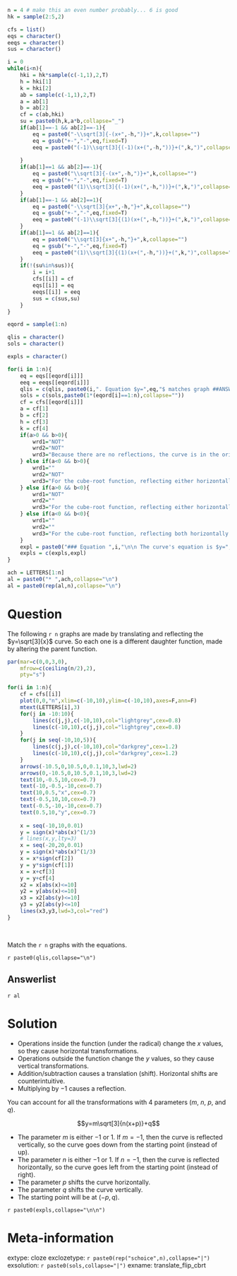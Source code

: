 ```r
n = 4 # make this an even number probably... 6 is good
hk = sample(2:5,2)

cfs = list()
eqs = character()
eeqs = character()
sus = character()

i = 0
while(i<n){
    hki = hk*sample(c(-1,1),2,T)
    h = hki[1]
    k = hki[2]
    ab = sample(c(-1,1),2,T)
    a = ab[1]
    b = ab[2]
    cf = c(ab,hki)
    su = paste0(h,k,a*b,collapse="_")
    if(ab[1]==-1 && ab[2]==-1){
        eq = paste0("-\\sqrt[3]{-(x+",-h,")}+",k,collapse="")
        eq = gsub("+-","-",eq,fixed=T)
        eeq = paste0("(-1)\\sqrt[3]{(-1)(x+(",-h,"))}+(",k,")",collapse="")
        
    }
    if(ab[1]==1 && ab[2]==-1){
        eq = paste0("\\sqrt[3]{-(x+",-h,")}+",k,collapse="")
        eq = gsub("+-","-",eq,fixed=T)
        eeq = paste0("(1)\\sqrt[3]{(-1)(x+(",-h,"))}+(",k,")",collapse="")
    }
    if(ab[1]==-1 && ab[2]==1){
        eq = paste0("-\\sqrt[3]{x+",-h,"}+",k,collapse="")
        eq = gsub("+-","-",eq,fixed=T)
        eeq = paste0("(-1)\\sqrt[3]{(1)(x+(",-h,"))}+(",k,")",collapse="")
    }
    if(ab[1]==1 && ab[2]==1){
        eq = paste0("\\sqrt[3]{x+",-h,"}+",k,collapse="")
        eq = gsub("+-","-",eq,fixed=T)
        eeq = paste0("(1)\\sqrt[3]{(1)(x+(",-h,"))}+(",k,")",collapse="")
    }
    if(!(su%in%sus)){
        i = i+1
        cfs[[i]] = cf
        eqs[[i]] = eq
        eeqs[[i]] = eeq
        sus = c(sus,su)
    }
}

eqord = sample(1:n)

qlis = character()
sols = character()

expls = character()

for(i in 1:n){
    eq = eqs[[eqord[i]]]
    eeq = eeqs[[eqord[i]]]
    qlis = c(qlis, paste0(i,". Equation $y=",eq,"$ matches graph ##ANSWER",i,"##."))
    sols = c(sols,paste0(1*(eqord[i]==1:n),collapse=""))
    cf = cfs[[eqord[i]]]
    a = cf[1]
    b = cf[2]
    h = cf[3]
    k = cf[4]
    if(a>0 && b>0){
        wrd1="NOT"
        wrd2="NOT"
        wrd3="Because there are no reflections, the curve is in the original increasing orientation."
    } else if(a<0 && b>0){
        wrd1=""
        wrd2="NOT"
        wrd3="For the cube-root function, reflecting either horizontally or vertically results in a decreasing orientation."
    } else if(a>0 && b<0){
        wrd1="NOT"
        wrd2=""
        wrd3="For the cube-root function, reflecting either horizontally or vertically results in a decreasing orientation."
    } else if(a<0 && b<0){
        wrd1=""
        wrd2=""
        wrd3="For the cube-root function, reflecting both horizontally and vertically results in a return to the original increasing orientation."
    }
    expl = paste0("### Equation ",i,"\n\n The curve's equation is $y=",eq,"$\n\nRewrite the equation with explicit parameters.\n\n$y=",eeq,"$\n\nSo, we can more easily see the values of the parameters.\n\n$$m=",a,"$$\n$$n=",b,"$$\n$$p=",-h,"$$\n$$q=",k,"$$This tells us the new inflection point is at $(",h,",",k,")$. We also know there is ",wrd1," a vertical reflection (because $m=",a,"$), and there is ",wrd2," a horizontal reflection (because $n=",b,"$). ",wrd3," Thus, the correct graph is graph ",LETTERS[which(eqord[i]==1:n)],".")
    expls = c(expls,expl)
}

ach = LETTERS[1:n]
al = paste0("* ",ach,collapse="\n")
al = paste0(rep(al,n),collapse="\n")

```

Question
========



The following `r n` graphs are made by translating and reflecting the $y=\sqrt[3]{x}$ curve. So each one is a different daughter function, made by altering the parent function.

```r
par(mar=c(0,0,3,0),
    mfrow=c(ceiling(n/2),2),
    pty="s")

for(i in 1:n){
    cf = cfs[[i]]
    plot(0,0,"n",xlim=c(-10,10),ylim=c(-10,10),axes=F,ann=F)
    mtext(LETTERS[i],3)
    for(j in -10:10){
        lines(c(j,j),c(-10,10),col="lightgrey",cex=0.8)
        lines(c(-10,10),c(j,j),col="lightgrey",cex=0.8)
    }
    for(j in seq(-10,10,5)){
        lines(c(j,j),c(-10,10),col="darkgrey",cex=1.2)
        lines(c(-10,10),c(j,j),col="darkgrey",cex=1.2)
    }
    arrows(-10.5,0,10.5,0,0.1,10,3,lwd=2)
    arrows(0,-10.5,0,10.5,0.1,10,3,lwd=2)
    text(10,-0.5,10,cex=0.7)
    text(-10,-0.5,-10,cex=0.7)
    text(10,0.5,"x",cex=0.7)
    text(-0.5,10,10,cex=0.7)
    text(-0.5,-10,-10,cex=0.7)
    text(0.5,10,"y",cex=0.7)
    
    x = seq(-10,10,0.01)
    y = sign(x)*abs(x)^(1/3)
    # lines(x,y,lty=3)
    x = seq(-20,20,0.01)
    y = sign(x)*abs(x)^(1/3)
    x = x*sign(cf[2])
    y = y*sign(cf[1])
    x = x+cf[3]
    y = y+cf[4]
    x2 = x[abs(x)<=10]
    y2 = y[abs(x)<=10]
    x3 = x2[abs(y)<=10]
    y3 = y2[abs(y)<=10]
    lines(x3,y3,lwd=3,col="red")
}
```
\

Match the `r n` graphs with the equations.

`r paste0(qlis,collapse="\n")`


Answerlist
--------

`r al`


Solution
========



* Operations inside the function (under the radical) change the $x$ values, so they cause horizontal transformations.
* Operations outside the function change the $y$ values, so they cause vertical transformations.
* Addition/subtraction causes a translation (shift). Horizontal shifts are counterintuitive.
* Multiplying by $-1$ causes a reflection.

You can account for all the transformations with 4 parameters ($m$, $n$, $p$, and $q$).

$$y=m\sqrt[3]{n(x+p)}+q$$

* The parameter $m$ is either $-1$ or $1$. If $m=-1$, then the curve is reflected vertically, so the curve goes down from the starting point (instead of up).
* The parameter $n$ is either $-1$ or $1$. If $n=-1$, then the curve is reflected horizontally, so the curve goes left from the starting point (instead of right).
* The parameter $p$ shifts the curve horizontally.
* The parameter $q$ shifts the curve vertically.
* The starting point will be at $(-p,q)$.


`r paste0(expls,collapse="\n\n")`


Meta-information
============
extype: cloze
exclozetype: `r paste0(rep("schoice",n),collapse="|")`
exsolution: `r paste0(sols,collapse="|")`
exname: translate_flip_cbrt